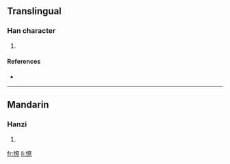 ==Translingual==

===Han character===
{{Han char|rn=61|rad=心|as=12|sn=15|four=|canj=心月人火 (PBOF)}}

# {{defn|Han|sort=心12}}

====References====
* {{Han ref|kx=0402.110|dkj=11205|dj=0742.130|hdz=42347.040|uh=618F|ud=24975}}

----

==Mandarin==

===Hanzi===
{{cmn-hanzi|pin=[[chì]] ([[chi4]])|wg=ch'ih<sup>4</sup>}}

# {{defn|Mandarin}}

[[fr:憏]]
[[li:憏]]
